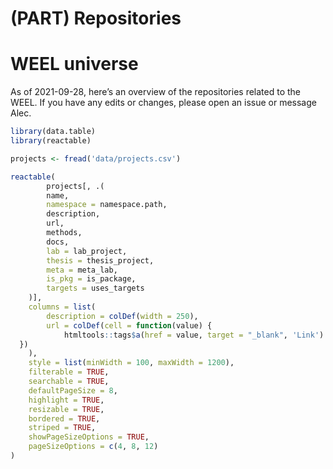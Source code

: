 # (PART) Repositories {-}


# WEEL universe

As of 2021-09-28, here's an overview of the repositories related to the 
WEEL. If you have any edits or changes, please open an issue or message Alec. 

```r
library(data.table)
library(reactable)

projects <- fread('data/projects.csv')

reactable(
		projects[, .(
		name,
		namespace = namespace.path,
		description,
		url,
		methods,
		docs,
		lab = lab_project,
		thesis = thesis_project,
		meta = meta_lab,
		is_pkg = is_package,
		targets = uses_targets
	)],
	columns = list(
		description = colDef(width = 250),
		url = colDef(cell = function(value) {
			htmltools::tags$a(href = value, target = "_blank", 'Link')
  })
	),
	style = list(minWidth = 100, maxWidth = 1200),
	filterable = TRUE,
	searchable = TRUE,
	defaultPageSize = 8,
	highlight = TRUE,
	resizable = TRUE,
	bordered = TRUE,
	striped = TRUE,
	showPageSizeOptions = TRUE,
	pageSizeOptions = c(4, 8, 12)
)
```
